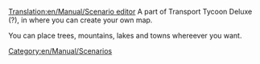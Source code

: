 [[Translation:en/Manual/Scenario editor]]
[[Category:en/Manual/Scenarios]]
{{en/Expand|writing a proper description, further expanding of the article, more proffesional style}}
A part of Transport Tycoon Deluxe (?), in where you can create your own map.

You can place trees, mountains, lakes and towns whereever you want.